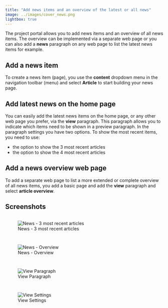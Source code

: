 ```yaml
---
title: "Add news items and an overview of the latest or all news"
image: ../images/cover_news.png
lightbox: true
---
```


The project portal allows you to add news items and an overview of all news items. The overview can be implemented via a
separate web page or you can also add a **news** paragraph on any web page to list the latest news items for example.

## Add a news item

To create a news item (page), you use the **content** dropdown menu in the navigation toolbar (menu) and select **Article**
to start building your news page.

## Add latest news on the home page

You can easily add the latest news items on the home page, or any other web page you prefer, via the **view** paragraph.
This paragraph allows you to indicate which items need to be shown in a preview paragraph. In the paragraph settings you
have two options. To show the most recent items, you need to use:

- the option to show the 3 most recent articles
- the option to show the 4 most recent articles

## Add a news overview web page

To add a separate web page to list a more extended or complete overview of all news items, you add a basic page and add
the **view** paragraph and select **article overview**.

## Screenshots

::: {style="display: grid;grid-template-columns: repeat(auto-fill, minmax(500px, 1fr));grid-gap: 1em;"}
![News - 3 most recent articles](../images/news_summary.png){group="gallery-news"}

![News - Overview](../images/news_overview.png){group="gallery-news"}

![View Paragraph](../images/news_view.png){group="gallery-news"}

![View Settings](../images/news_settings.png){group="gallery-news"}

:::
